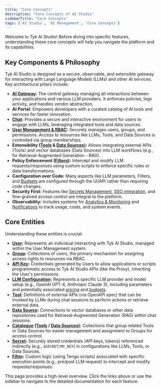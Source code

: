 ```yaml
---
title: "Core Concepts"
description: "Core Concepts of AI Studio"
sidebarTitle: "Core Concepts"
tags: ['AI Studio', 'AI Management', 'Core Concepts']
---
```


Welcome to Tyk AI Studio! Before diving into specific features, understanding these core concepts will help you navigate the platform and its capabilities.

## Key Components & Philosophy

Tyk AI Studio is designed as a secure, observable, and extensible gateway for interacting with Large Language Models (LLMs) and other AI services. Key architectural pillars include:

*   **[AI Gateway](/docsv2/ai-management/ai-studio/proxy):** The central gateway managing all interactions between your applications and various LLM providers. It enforces policies, logs activity, and handles vendor abstraction.
*   **AI Portal:** Empowers developers with a curated catalog of AI tools and services for faster innovation.
*   **[Chat](/docsv2/ai-management/ai-studio/chat-interface):** Provides a secure and interactive environment for users to engage with LLMs, leveraging integrated tools and data sources.
*   **[User Management & RBAC](/docsv2/ai-management/ai-studio/user-management):** Securely manages users, groups, and permissions. Access to resources like LLMs, Tools, and Data Sources is controlled via group memberships.
*   **Extensibility ([Tools](/docsv2/ai-management/ai-studio/tools) & [Data Sources](/docsv2/ai-management/ai-studio/datasources-rag)):** Allows integrating external APIs (Tools) and vector databases (Data Sources) into LLM workflows (e.g., for Retrieval-Augmented Generation - RAG).
*   **Policy Enforcement ([Filters](/docsv2/ai-management/ai-studio/filters)):** Intercept and modify LLM requests/responses using custom scripts to enforce specific rules or data transformations.
*   **Configuration over Code:** Many aspects like LLM parameters, Filters, and [Budgets](/docsv2/ai-management/ai-studio/budgeting) are configured through the UI/API rather than requiring code changes.
*   **Security First:** Features like [Secrets Management](/docsv2/ai-management/ai-studio/secrets), [SSO integration](/docsv2/ai-management/ai-studio/sso), and fine-grained access control are integral to the platform.
*   **Observability:** Includes systems for [Analytics & Monitoring](/docsv2/ai-management/ai-studio/analytics) and [Notifications](/docsv2/ai-management/ai-studio/notifications) to track usage, costs, and system events.

## Core Entities

Understanding these entities is crucial:

*   **[User](/docsv2/ai-management/ai-studio/user-management#core-concepts):** Represents an individual interacting with Tyk AI Studio, managed within the User Management system.
*   **[Group](/docsv2/ai-management/ai-studio/user-management#core-concepts):** Collections of users, the primary mechanism for assigning access rights to resources via RBAC.
*   **[API Key](/docsv2/ai-management/ai-studio/user-management#core-concepts):** Credentials generated by Users to allow applications or scripts programmatic access to Tyk AI Studio APIs (like the Proxy), inheriting the User's permissions.
*   **[LLM Configuration](/docsv2/ai-management/ai-studio/llm-management):** Represents a specific LLM provider and model setup (e.g., OpenAI GPT-4, Anthropic Claude 3), including parameters and potentially associated [pricing](/docsv2/ai-management/ai-studio/llm-management) and [budgets](/docsv2/ai-management/ai-studio/budgeting).
*   **[Tool](/docsv2/ai-management/ai-studio/tools):** Definitions of external APIs (via OpenAPI spec) that can be invoked by LLMs during chat sessions to perform actions or retrieve external data.
*   **[Data Source](/docsv2/ai-management/ai-studio/datasources-rag):** Connections to vector databases or other data repositories used for Retrieval-Augmented Generation (RAG) within chat sessions.
*   **[Catalogue](/docsv2/ai-management/ai-studio/tools) ([Tools](/docsv2/ai-management/ai-studio/tools) / [Data Sources](/docsv2/ai-management/ai-studio/datasources-rag)):** Collections that group related Tools or Data Sources for easier management and assignment to Groups for access control.
*   **[Secret](/docsv2/ai-management/ai-studio/secrets):** Securely stored credentials (API keys, tokens) referenced indirectly (e.g., `$SECRET/MY_KEY`) in configurations like LLMs, Tools, or Data Sources.
*   **[Filter](/docsv2/ai-management/ai-studio/filters):** Custom logic (using Tengo scripts) associated with specific execution points (e.g., pre/post LLM request) to intercept and modify requests/responses.

This page provides a high-level overview. Click the links above or use the sidebar to navigate to the detailed documentation for each feature.
